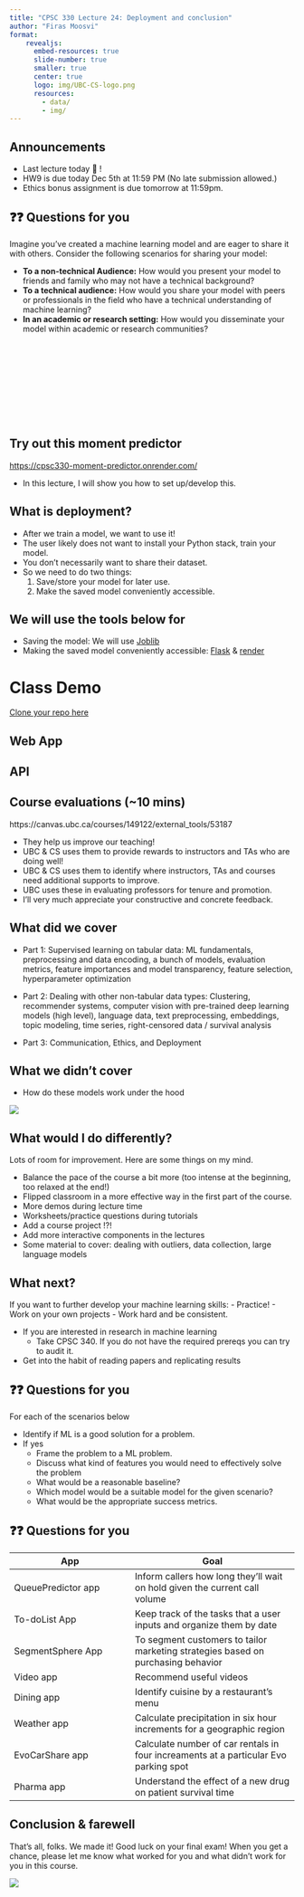 ```yaml
---
title: "CPSC 330 Lecture 24: Deployment and conclusion"
author: "Firas Moosvi"
format: 
    revealjs:
      embed-resources: true
      slide-number: true
      smaller: true
      center: true
      logo: img/UBC-CS-logo.png
      resources:
        - data/
        - img/        
---
```


## Announcements

- Last lecture today 🎉 ! 
- HW9 is due today Dec 5th at 11:59 PM (No late submission allowed.)
- Ethics bonus assignment is due tomorrow at 11:59pm. 

## ❓❓ Questions for you

Imagine you've created a machine learning model and are eager to share it with others. Consider the following scenarios for sharing your model:

- **To a non-technical Audience:** How would you present your model to friends and family who may not have a technical background?
- **To a technical audience:** How would you share your model with peers or professionals in the field who have a technical understanding of machine learning? 
- **In an academic or research setting:** How would you disseminate your model within academic or research communities?
<br><br><br><br><br><br><br><br><br><br>


## Try out this moment predictor

[https://cpsc330-moment-predictor.onrender.com/](https://cpsc330-moment-predictor.onrender.com/)

- In this lecture, I will show you how to set up/develop this. 

## What is deployment? 

- After we train a model, we want to use it!
- The user likely does not want to install your Python stack, train your model.
- You don't necessarily want to share their dataset.
- So we need to do two things:
  1. Save/store your model for later use.
  2. Make the saved model conveniently accessible.

## We will use the tools below for 

- Saving the model: We will use [Joblib](https://joblib.readthedocs.io/) 
- Making the saved model conveniently accessible: [Flask](https://flask.palletsprojects.com/) & [render](https://render.com/) 

# Class Demo

[Clone your repo here](https://github.com/new?template_name=lecture24_demo&template_owner=ubc-cpsc330) 

## Web App 

## API

## Course evaluations (~10 mins)

https://canvas.ubc.ca/courses/149122/external_tools/53187

- They help us improve our teaching!
- UBC & CS uses them to provide rewards to instructors and TAs who are doing well!
- UBC & CS uses them to identify where instructors, TAs and courses need additional supports to improve.
- UBC uses these in evaluating professors for tenure and promotion.
- I'll very much appreciate your constructive and concrete feedback.  

## What did we cover 
- Part 1: Supervised learning on tabular data: ML fundamentals, preprocessing and data encoding, a bunch of models, evaluation metrics, feature importances and model transparency, feature selection, hyperparameter optimization
 
- Part 2: Dealing with other non-tabular data types: Clustering, recommender systems, computer vision with pre-trained deep learning models (high level), language data, text preprocessing, embeddings, topic modeling, time series, right-censored data / survival analysis

- Part 3: Communication, Ethics, and Deployment

## What we didn't cover 
- How do these models work under the hood 

![](img/modular-ML.png)

## What would I do differently?

Lots of room for improvement. Here are some things on my mind.  

- Balance the pace of the course a bit more (too intense at the beginning, too relaxed at the end!)
- Flipped classroom in a more effective way in the first part of the course. 
- More demos during lecture time
- Worksheets/practice questions during tutorials 
- Add a course project !?!
- Add more interactive components in the lectures
- Some material to cover: dealing with outliers, data collection, large language models

## What next?

If you want to further develop your machine learning skills:
- Practice!
- Work on your own projects
- Work hard and be consistent.

- If you are interested in research in machine learning
  - Take CPSC 340. If you do not have the required prereqs you can try to audit it.
- Get into the habit of reading papers and replicating results

## ❓❓ Questions for you

For each of the scenarios below 

- Identify if ML is a good solution for a problem.
- If yes
    - Frame the problem to a ML problem.
    - Discuss what kind of features you would need to effectively solve the problem
    - What would be a reasonable baseline? 
    - Which model would be a suitable model for the given scenario? 
    - What would be the appropriate success metrics.


## ❓❓ Questions for you

|     App           | Goal | 
|-------------------|--------------------------|
| QueuePredictor app    |  Inform callers how long they'll wait on hold given the current call volume|
| To-doList App    | Keep track of the tasks that a user inputs and organize them by date | 
| SegmentSphere App | To segment customers to tailor marketing strategies based on purchasing behavior |
| Video app	        | Recommend useful videos|
| Dining app        | Identify cuisine by a restaurant's menu|
| Weather app       | Calculate precipitation in six hour increments for a geographic region  |
| EvoCarShare app   | Calculate number of car rentals in four increaments at a particular Evo parking spot |
| Pharma app| Understand the effect of a new drug on patient survival time |


## Conclusion & farewell

That’s all, folks. We made it! Good luck on your final exam! When you get a chance, please let me know what worked for you and what didn’t work for you in this course.

![](img/eva-congrats.png)